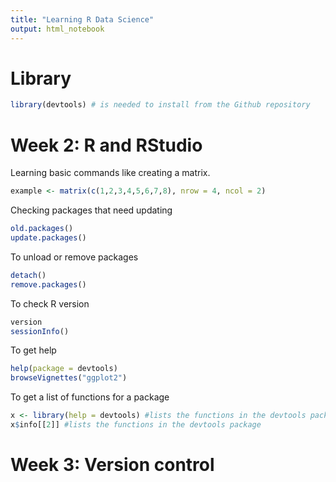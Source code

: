 ```yaml
---
title: "Learning R Data Science"
output: html_notebook
---
```


# Library

```r
library(devtools) # is needed to install from the Github repository
```


# Week 2: R and RStudio

Learning basic commands like creating a matrix.
```r
example <- matrix(c(1,2,3,4,5,6,7,8), nrow = 4, ncol = 2)
```

Checking packages that need updating
```r
old.packages()
update.packages()
```

To unload or remove packages 
```r
detach()
remove.packages()
```

To check R version
```r
version
sessionInfo()
```

To get help
```r
help(package = devtools)
browseVignettes("ggplot2")
```

To get a list of functions for a package
```r
x <- library(help = devtools) #lists the functions in the devtools package
x$info[[2]] #lists the functions in the devtools package 
```

# Week 3: Version control


